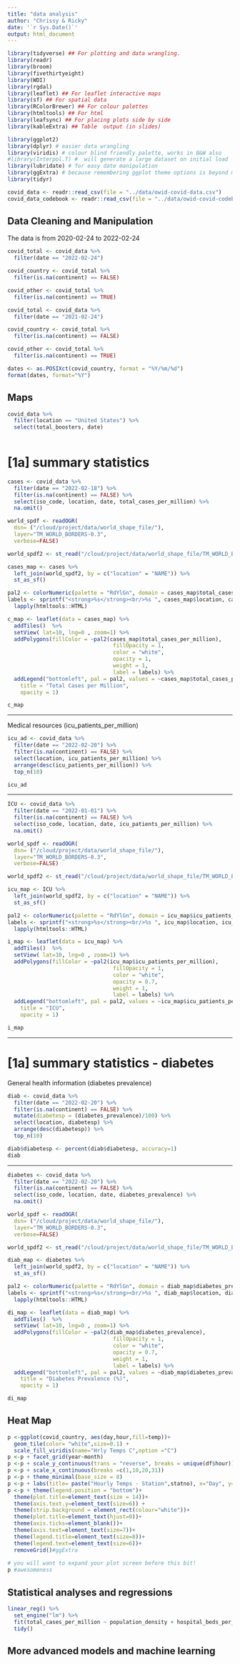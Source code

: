 ```yaml
---
title: "data analysis"
author: "Chrissy & Ricky"
date: '`r Sys.Date()`'
output: html_document
---
```


```r
library(tidyverse) ## For plotting and data wrangling.
library(readr)
library(broom)
library(fivethirtyeight)
library(WDI)
library(rgdal)
library(leaflet) ## For leaflet interactive maps
library(sf) ## For spatial data
library(RColorBrewer) ## For colour palettes
library(htmltools) ## For html
library(leafsync) ## For placing plots side by side
library(kableExtra) ## Table  output (in slides)
```

```r
library(ggplot2)
library(dplyr) # easier data wrangling 
library(viridis) # colour blind friendly palette, works in B&W also
#library(Interpol.T) #  will generate a large dataset on initial load
library(lubridate) # for easy date manipulation
library(ggExtra) # because remembering ggplot theme options is beyond me
library(tidyr) 
```


```r
covid_data <- readr::read_csv(file = "../data/owid-covid-data.csv")
covid_data_codebook <- readr::read_csv(file = "../data/owid-covid-codebook.csv")
```


## Data Cleaning and Manipulation

The data is from 2020-02-24 to 2022-02-24
```r
covid_total <- covid_data %>%
  filter(date == "2022-02-24")

covid_country <- covid_total %>%
  filter(is.na(continent) == FALSE)

covid_other <- covid_total %>%
  filter(is.na(continent) == TRUE)
```

```r
covid_total <- covid_data %>%
  filter(date == "2021-02-24")

covid_country <- covid_total %>%
  filter(is.na(continent) == FALSE)

covid_other <- covid_total %>%
  filter(is.na(continent) == TRUE)
```


```r
dates <- as.POSIXct(covid_country, format = "%Y/%m/%d")
format(dates, format="%Y")
```

## Maps
```r
covid_data %>%
  filter(location == "United States") %>%
  select(total_boosters, date) 
  
```

# [1a] summary statistics

```r
cases <- covid_data %>%
  filter(date == "2022-02-18") %>%
  filter(is.na(continent) == FALSE) %>%
  select(iso_code, location, date, total_cases_per_million) %>%
  na.omit()

world_spdf <- readOGR( 
  dsn= ("/cloud/project/data/world_shape_file/"), 
  layer="TM_WORLD_BORDERS-0.3",
  verbose=FALSE)

world_spdf2 <- st_read("/cloud/project/data/world_shape_file/TM_WORLD_BORDERS-0.3.shp")

cases_map <- cases %>% 
  left_join(world_spdf2, by = c("location" = "NAME")) %>%
  st_as_sf()

pal2 <- colorNumeric(palette = "RdYlGn", domain = cases_map$total_cases_per_million)
labels <- sprintf("<strong>%s</strong><br/>%s ", cases_map$location, cases_map$total_cases_per_million) %>%
  lapply(htmltools::HTML)

c_map <- leaflet(data = cases_map) %>% 
  addTiles()  %>% 
  setView( lat=10, lng=0 , zoom=1) %>%
  addPolygons(fillColor = ~pal2(cases_map$total_cases_per_million),
                                 fillOpacity = 1, 
                                 color = "white",
                                 opacity = 1,
                                 weight = 1,
                                 label = labels) %>%
  addLegend("bottomleft", pal = pal2, values = ~cases_map$total_cases_per_million,
    title = "Total Cases per Million",
    opacity = 1)

c_map
```

---

Medical resources (icu_patients_per_million)
```r
icu_ad <- covid_data %>%
  filter(date == "2022-02-20") %>%
  filter(is.na(continent) == FALSE) %>%
  select(location, icu_patients_per_million) %>%
  arrange(desc(icu_patients_per_million)) %>%
  top_n(10)

icu_ad
```

---

```r
ICU <- covid_data %>%
  filter(date == "2022-01-01") %>%
  filter(is.na(continent) == FALSE) %>%
  select(iso_code, location, date, icu_patients_per_million) %>%
  na.omit()

world_spdf <- readOGR( 
  dsn= ("/cloud/project/data/world_shape_file/"), 
  layer="TM_WORLD_BORDERS-0.3",
  verbose=FALSE)

world_spdf2 <- st_read("/cloud/project/data/world_shape_file/TM_WORLD_BORDERS-0.3.shp")

icu_map <- ICU %>% 
  left_join(world_spdf2, by = c("location" = "NAME")) %>%
  st_as_sf()

pal2 <- colorNumeric(palette = "RdYlGn", domain = icu_map$icu_patients_per_million)
labels <- sprintf("<strong>%s</strong><br/>%s ", icu_map$location, icu_map$icu_patients_per_million) %>%
  lapply(htmltools::HTML)

i_map <- leaflet(data = icu_map) %>% 
  addTiles()  %>% 
  setView( lat=10, lng=0 , zoom=1) %>%
  addPolygons(fillColor = ~pal2(icu_map$icu_patients_per_million),
                                 fillOpacity = 1, 
                                 color = "white",
                                 opacity = 0.7,
                                 weight = 1,
                                 label = labels) %>%
  addLegend("bottomleft", pal = pal2, values = ~icu_map$icu_patients_per_million,
    title = "ICU",
    opacity = 1)

i_map
```


---

# [1a] summary statistics - diabetes
General health information (diabetes prevalence)
```r
diab <- covid_data %>%
  filter(date == "2022-02-20") %>%
  filter(is.na(continent) == FALSE) %>%
  mutate(diabetesp = (diabetes_prevalence)/100) %>%
  select(location, diabetesp) %>%
  arrange(desc(diabetesp)) %>%
  top_n(10)

diab$diabetesp <- percent(diab$diabetesp, accuracy=1)
diab
```
---

```r
diabetes <- covid_data %>%
  filter(date == "2022-02-20") %>%
  filter(is.na(continent) == FALSE) %>%
  select(iso_code, location, date, diabetes_prevalence) %>%
  na.omit()

world_spdf <- readOGR( 
  dsn= ("/cloud/project/data/world_shape_file/"), 
  layer="TM_WORLD_BORDERS-0.3",
  verbose=FALSE)

world_spdf2 <- st_read("/cloud/project/data/world_shape_file/TM_WORLD_BORDERS-0.3.shp")

diab_map <- diabetes %>% 
  left_join(world_spdf2, by = c("location" = "NAME")) %>%
  st_as_sf()

pal2 <- colorNumeric(palette = "RdYlGn", domain = diab_map$diabetes_prevalence)
labels <- sprintf("<strong>%s</strong><br/>%s ", diab_map$location, diab_map$diabetes_prevalence) %>%
  lapply(htmltools::HTML)

di_map <- leaflet(data = diab_map) %>% 
  addTiles()  %>% 
  setView( lat=10, lng=0 , zoom=1) %>%
  addPolygons(fillColor = ~pal2(diab_map$diabetes_prevalence),
                                 fillOpacity = 1, 
                                 color = "white",
                                 opacity = 0.7,
                                 weight = 1,
                                 label = labels) %>%
  addLegend("bottomleft", pal = pal2, values = ~diab_map$diabetes_prevalence,
    title = "Diabetes Prevalence (%)",
    opacity = 1)

di_map
```




## Heat Map

```r
p <-ggplot(covid_country, aes(day,hour,fill=temp))+
  geom_tile(color= "white",size=0.1) + 
  scale_fill_viridis(name="Hrly Temps C",option ="C")
p <-p + facet_grid(year~month)
p <-p + scale_y_continuous(trans = "reverse", breaks = unique(df$hour))
p <-p + scale_x_continuous(breaks =c(1,10,20,31))
p <-p + theme_minimal(base_size = 8)
p <-p + labs(title= paste("Hourly Temps - Station",statno), x="Day", y="Hour Commencing")
p <-p + theme(legend.position = "bottom")+
  theme(plot.title=element_text(size = 14))+
  theme(axis.text.y=element_text(size=6)) +
  theme(strip.background = element_rect(colour="white"))+
  theme(plot.title=element_text(hjust=0))+
  theme(axis.ticks=element_blank())+
  theme(axis.text=element_text(size=7))+
  theme(legend.title=element_text(size=8))+
  theme(legend.text=element_text(size=6))+
  removeGrid()#ggExtra
 
# you will want to expand your plot screen before this bit!
p #awesomeness
```

## Statistical analyses and regressions

```r
linear_reg() %>%
  set_engine("lm") %>%
  fit(total_cases_per_million ~ population_density + hospital_beds_per_thousand, data = covid_country) %>%
  tidy()
```

## More advanced models and machine learning

```r

```




